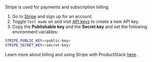 Stripe is used for payments and subscription billing.

1. Go to [Stripe](https://stripe.com/) and sign up for an account.
2. Toggle `Test mode` on and visit [API keys](https://dashboard.stripe.com/test/apikeys) to create a new API key.
3. Copy the **Publishable key** and the **Secret key** and set the following environment variables:

```bash
STRIPE_PUBLIC_KEY=<public-key>
STRIPE_SECRET_KEY=<secret-key>
```

Learn more about billing and using Stripe with ProductStack [here](/build/billing).

